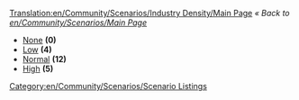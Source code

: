 [[Translation:en/Community/Scenarios/Industry Density/Main Page]]
''« Back to [[en/Community/Scenarios/Main Page]]''

* [[en/Community/Scenarios/Industry Density/None|None]] '''(0)'''
* [[en/Community/Scenarios/Industry Density/Low|Low]] '''(4)'''
* [[en/Community/Scenarios/Industry Density/Normal|Normal]] '''(12)'''
* [[en/Community/Scenarios/Industry Density/High|High]] '''(5)'''

[[Category:en/Community/Scenarios/Scenario Listings]]